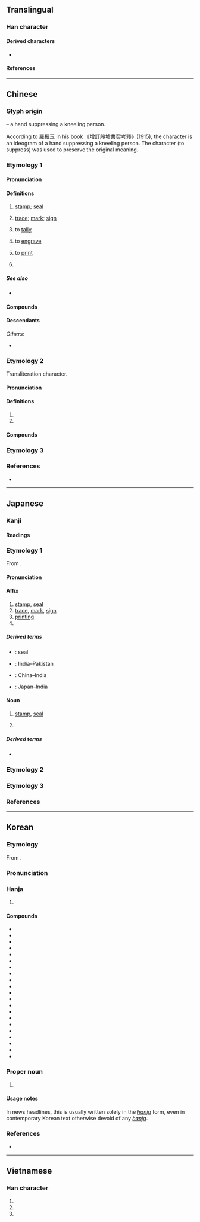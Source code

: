 {{also|EP|抑}}
{{character info}}
==Translingual==
{{stroke order|strokes=6}}

===Han character===
{{Han char|rn=26|rad=卩|as=04|asm=03|sn=6|snm=5|four=77720|canj=HPSL|ids=⿰𠀉卩(JK),⿻卬一(GHT)}}

====Derived characters====
*{{l|mul|[[𠈟]], [[𩬵]], [[𠲃]], [[𢬃]], [[𤥋]], [[茚]], [[𬗉]], [[𡊶]], [[𢂗]], [[𨒦]], [[鮣]]([[䲟]]), [[𣦫]], [[𬏥]]}}

====References====
{{Han ref|kx=0159.100|dkj=02848|dj=0363.160|hdz=10312.020|uh=5370}}

----

==Chinese==
{{zh-forms}}

===Glyph origin===
{{Han etyl}}
{{Han compound|爪|卩|ls=ic|t1=hand|t2=kneeling person}} – a hand suppressing a kneeling person.

According to 羅振玉 in his book 《增訂殷墟書契考釋》(1915), the character is an ideogram of a hand suppressing a kneeling person. The character {{l|zh|抑}} (to suppress) was used to preserve the original meaning.

===Etymology 1===

====Pronunciation====
{{zh-pron
|m=yìn,er=y
|m_note=yìnr - “mark; print; trace”
|m-s=yin4
|dg=йин3
|c=jan3,ngan3
|c_note=ngan3 - rare
|c-t=yin1
|g=in4
|h=pfs=yin/yang;gd=yin4
|h_note=yin - literary; yang - vernacular
|j=ing3
|mb=e̿ng
|md=éng
|mn=ìn
|mn-t=ing3
|w=2in
|x=in4
|mc=y
|oc=y
|cat=n,v,pn
|ma=y
}}

====Definitions====
{{zh-hanzi}}

# [[stamp]]; [[seal]]
#: {{zh-x|蓋印|to stamp}}
# [[trace]]; [[mark]]; [[sign]]
#: {{zh-x|腳印|footprint}}
#: {{zh-x|烙印|brand}}
# to [[tally]]
#: {{zh-x|心心相印|to be of the same mind}}
# {{lb|zh|literal|or|figurative}} to [[engrave]]
# to [[print]]
#: {{zh-x|這 本 書 印 了 五 萬 冊。|50,000 copies of this book were printed.}}
# {{surname|zh}}

=====See also=====
* {{zh-l|痕}}

====Compounds====
{{zh-der|印把子|印版|印本|印鼻|印材|印次|印發|印盒|印痕|印花|印記|印跡|印鑑|印泥|印鈕|印紐|印譜|印染|印色|印數|印刷|印台|印堂|印璽|印匣|印相|印相紙|印象|印信|印行|印油|印張|印章|印證|印製|印子|三法印|不准翻印|付印|佛印|佩印|免冠解印|凸版印刷|凹版印刷|刊印|列印|列印機|初印本|刷印|刻印|刻板印象|刻版印書|印串|印人傳|印像紙|印光大師|印刷品|印刷廠|印刷機|印刷術|印刷電路|印刷體|印可|印合|印囊|印子錢|印床|印文|印曹|印板兒|印模|印檢|印池|印相箱|印石|印窠|印結|印綬|印纍綬若|印臺|印花布|印花稅|印花稅票|印表機|印規|印象主義|印象批評|印象派|印鋪|印鑑鑑定|印章學|印香|印魚|堂印|大手印|套印|套印版畫|子母印|孔版印刷|官印|封印|將印|小印|平版印刷|彩印|影印|影印本|影印機|心印|心心相印|快印|戳印|手印|打印|打印子|打印臺|打金印|打香印|抽印|拇印|拓印|拿印把兒|指印|捺印|掌印|排印|掛印懸牌|掛印而逃|搭印|摘印|摹印|擴印|放印子錢|木刻水印|木版印刷|朱印本|水印|沖印|油印|油印機|治印|法印|洗印|漢印|烙印|烙鐵印兒|無印良品|爪印|牌印|牙印子|璽印文字|用印|疊印|盜印|監印|相印|相印法|石印|石印本|石版印刷|私印|穿帶印|立體印刷|符印|納土獻印|結印|絹印|編印|縮印|翻印|脣印|腳印|膠印|膠版印刷|芙蓉月印|花押印|蓋印|血印|複印|複印品|複印機|試印券|轉印|轉印紙|重印|金印|金印如斗|鉛印|銅印|鋼印|鑑藏印|鑑賞印|開印|雕版印刷|面月印記|飛鴻印雪|香印|鵲印|印仔:ìn-á}}

====Descendants====
{{CJKV||いん|인|ấn}}
''Others'':
* {{desc|vi|bor=1|-}} {{vi-l|in|印|to print}}

===Etymology 2===
Transliteration character.

====Pronunciation====
{{zh-pron
|m=yìn
|dg=йин3
|c=jan3
|c-t=yin1
|h=pfs=yin;gd=yin4
|md=éng
|mn=ìn
|mn-t=ing3
|w=2in
|cat=pn
}}

====Definitions====
{{zh-hanzi}}

# {{zh-abbrev|印度|[[India]]}}
# {{zh-abbrev|印度尼西亞|[[Indonesia]]}}

====Compounds====
{{zh-der|印度|印度教|西印度|東印度|印度半島|印度哲學|印度支那|印支|印度河|印度法系|印度洋|印度綢|印度黃檀|印度神油|印度人|印度尼西亞|印尼|印尼話|印尼語|印尼文|印尼人|印歐|印歐民族|印歐語系|印第安|印第安人|印加|印加人|印加帝國|印加文明|印傭|印地文|印地語|印度薄餅|印巴裔|北印度語|印度豹|印第安那|印第安納|印第安納波利斯|印城}}

===Etymology 3===
{{zh-see|抑|v}}

===References===
* {{R:yue:Hanzi}}

{{zh-cat|Elementary}}

----

==Japanese==

===Kanji===
{{ja-kanji|grade=4|rs=卩04}}

====Readings====
{{ja-readings
|goon=いん
|kanon=いん
|kun=しる-す,しる-し,しるし-
}}

===Etymology 1===
{{ja-kanjitab|いん|yomi=on}}

From {{der|ja|ltc|sort=いん|-}} {{ltc-l|印}}.

====Pronunciation====
{{ja-pron|いん|acc=1|acc_ref=DJR|y=on}}

====Affix====
{{ja-pos|affix|いん}}

# [[stamp]], [[seal]]
# [[trace]], [[mark]], [[sign]]
# [[printing]]
# {{short for|ja|印度||[[India]]|tr=Indo}}

=====Derived terms=====
{{der-top}}
* {{ja-r|封%印|ふう%いん}}: seal
* {{ja-r|印パ|いんパ}}: India–Pakistan
* {{ja-r|中%印|ちゅう%いん}}: China–India
* {{ja-r|日%印|にち%いん}}: Japan–India
{{der-bottom}}

====Noun====
{{ja-noun|いん}}

# [[stamp]], [[seal]]
# {{lb|ja|Buddhism}} {{rfdef|ja}}

=====Derived terms=====
* {{ja-r|印する|いんする}}

===Etymology 2===
{{ja-kanjitab|しるし|yomi=k}}
{{ja-see|しるし}}

===Etymology 3===
{{ja-kanjitab|かね|yomi=k}}
{{ja-see|かね}}

===References===
<references/>

----

==Korean==

===Etymology===
From {{der|ko|ltc|sort=인|-}} {{ltc-l|印}}.
{{hanja-ety
|dk={{okm-l|ᅙᅵᆫ〮|qín|link=no}}
|m={{okm-l|인〮|ín}}
|mh={{okm-l|[[인#seal|인〮]]|ín}}
|ml=書式#상35A
}}

===Pronunciation===
{{ko-hanja-pron|인}}

===Hanja===
{{ko-hanja-search}}
{{ko-hanja|도장(圖章)|인}}

# {{hanja form of|[[인#seal|인]]|[[seal]], [[stamp]]|noun}}

====Compounds====
{{der-top3|Compounds}}
* {{ko-l|각인|刻印}}
* {{ko-l|관인|官印}}
* {{ko-l|낙인|烙印}}
* {{ko-l|날인|捺印}}
* {{ko-l|무인|無印}}
* {{ko-l|봉인|封印}}
* {{ko-l|영인|影印}}
* {{ko-l|인감|印鑑}}
* {{ko-l|^인니|印尼}}
* {{ko-l|^인도|印度}}
* {{ko-l|인본|印本}}
* {{ko-l|인상|印相}}
* {{ko-l|인상|印象}}
* {{ko-l|인새|印璽}}
* {{ko-l|인세|印稅}}
* {{ko-l|인쇄|印刷}}
* {{ko-l|인신|印信}}
* {{ko-l|인장|印章}}
* {{ko-l|인지|印紙}}
* {{ko-l|인화|印畫}}
* {{ko-l|화인|火印}}
{{der-bottom}}

===Proper noun===
{{ko-hanjatab}}
{{ko-proper noun|hangeul=인}}

# {{q|in news headlines}} {{short for|ko|{{ruby|[[인도#India|[印](인)[度](도)]]}}|t=[[India]]|tr=Indo}}

====Usage notes====
In news headlines, this is usually written solely in the ''[[hanja]]'' form, even in contemporary Korean text otherwise devoid of any ''[[hanja]]''.

===References===
* {{R:hanjadoc|993}}

----

==Vietnamese==

===Han character===
{{vi-readings|reading=[[ấn]], [[in]], [[ắng]]|rs=卩04}}

# {{han tu form of|Ấn|{{clipping of|vi|Ấn Độ}} ([[India]] or [[Indian]])}}
# {{han tu form of|ấn|to [[press]]}}
# {{han tu form of|in|to [[print]]}}